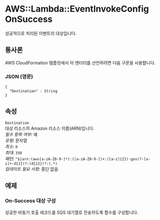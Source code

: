 # AWS::Lambda::EventInvokeConfig OnSuccess

성공적으로 처리된 이벤트의 대상입니다.

## 통사론

AWS CloudFormation 템플릿에서 이 엔터티를 선언하려면 다음 구문을 사용합니다.

### JSON (영문)

```
{
  "Destination" : String
}
```

## 속성

`Destination`  
대상 리소스의 Amazon 리소스 이름(ARN)입니다.  
_필수 항목 여부_: 예  
_유형_: 문자열  
_최소_: `0`  
_최대_: `350`  
_패턴_: `^$|arn:(aws[a-zA-Z0-9-]*):([a-zA-Z0-9-])+:([a-z]{2}(-gov)?-[a-z]+-d{1})?:(d{12})?:(.*)`  
_업데이트 필요 사항_: 중단 없음

## 예제

### On-Success 대상 구성

성공한 비동기 호출 레코드를 SQS 대기열로 전송하도록 함수를 구성합니다.
